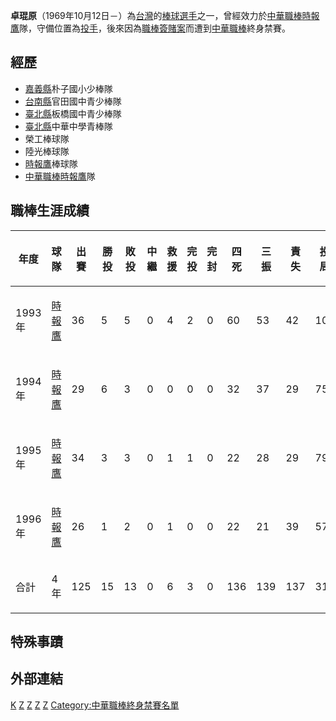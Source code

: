 {{BLP unsourced |time=2010-05-27T09:35:48+00:00 }}
{{Infobox CPBL player|
bgcolor1=black|
bgcolor2=black|
textcolor1=white|
textcolor2=white|
name=卓琨原|
image=|
width=200|
position=投手|
team=時報鷹|
number=|
bats=右|
throws=右|
debutdate=3月23日|
debutyear=1993年|
debutteam=時報鷹|
statyear=2008年|
stat1label=勝投－敗投|
stat1value=15－13|
stat2label=[[三振|三振]]－[[四死球|四死]]|
stat2value=139－136|
stat3label=[[防禦率|防禦率]]|
stat3value=3.88|
formerteams=<nowiki></nowiki>
*[[時報鷹|時報鷹]] （1993年—1996年）
}}
'''卓琨原'''（1969年10月12日－）為[[台灣|台灣]]的[[棒球|棒球]][[選手|選手]]之一，曾經效力於[[中華職棒|中華職棒]][[時報鷹|時報鷹]]隊，守備位置為[[投手|投手]]，後來因為[[職棒簽賭案|職棒簽賭案]]而遭到[[中華職棒|中華職棒]]終身禁賽。

==經歷==
*[[嘉義縣|嘉義縣]]朴子國小少棒隊 
*[[台南縣|台南縣]]官田國中青少棒隊 
*[[新北市|臺北縣]]板橋國中青少棒隊 
*[[新北市|臺北縣]]中華中學青棒隊 
*榮工棒球隊 
*陸光棒球隊 
*[[時報鷹|時報鷹]]棒球隊 
*[[中華職棒|中華職棒]][[時報鷹|時報鷹]]隊 
==職棒生涯成績==
{|border=1 width="800px"
|- align=middle 
!年度!!球隊!!出賽!!勝投!!敗投!!中繼!!救援!!完投!!完封!!四死!!三振!!責失!!投球局數!!防禦率
|- align="center"
|1993年||[[時報鷹|時報鷹]]||36||5||5||0||4||2||0||60||53||42||106.0||3.57
|- align="center"
|1994年||[[時報鷹|時報鷹]]||29||6||3||0||0||0||0||32||37||29||75.2||3.45
|- align="center"
|1995年||[[時報鷹|時報鷹]]||34||3||3||0||1||1||0||22||28||29||79.0||3.08
|- align="center"
|1996年||[[時報鷹|時報鷹]]||26||1||2||0||1||0||0||22||21||39||57.0||6.16
|- align=middle style="color:black; background-color:yellow"
!合計!!4年!!125||15||13||0||6||3||0||136||139||137||317.2||3.88
|}
==特殊事蹟==
==外部連結==

{{棒球選手小作品}}

[[Category:卓姓|K]]
[[Category:在世人物|Z]]
[[Category:1969年出生|Z]]
[[Category:台灣棒球運動員|Z]]
[[Category:時報鷹隊球員|Z]]
[[Category:中華職棒終身禁賽名單|Category:中華職棒終身禁賽名單]]